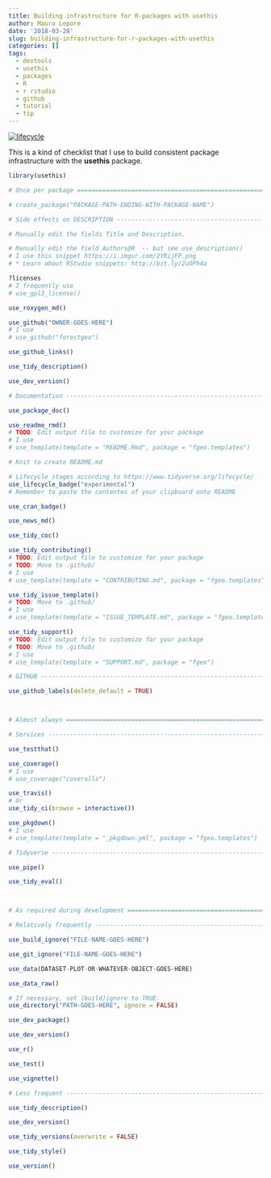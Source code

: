 ```yaml
---
title: Building infrastructure for R-packages with usethis
author: Mauro Lepore
date: '2018-03-28'
slug: building-infrastructure-for-r-packages-with-usethis
categories: []
tags:
  - devtools
  - usethis
  - packages
  - R
  - r rstudio
  - github
  - tutorial
  - tip
---
```


[![lifecycle](https://img.shields.io/badge/lifecycle-works_for_me-ff69b4.svg)](https://blog.codinghorror.com/the-works-on-my-machine-certification-program/)

This is a kind of checklist that I use to build consistent package infrastructure with the __usethis__ package.

```R
library(usethis)
```

```R
# Once per package ========================================================

# create_package("PACKAGE-PATH-ENDING-WITH-PACKAGE-NAME")

# Side effects on DESCRIPTION ---------------------------------------------

# Manually edit the fields Title and Description.

# Manually edit the field Authors@R  -- but see use_description()
# I use this snippet https://i.imgur.com/2YRijFP.png
# * Learn about RStudio snippets: http://bit.ly/2uOPh4a

?licenses
# I frequently use
# use_gpl3_license()

use_roxygen_md()

use_github("OWNER-GOES-HERE")
# I use
# use_github("forestgeo")

use_github_links()

use_tidy_description()

use_dev_version()

# Documentation -----------------------------------------------------------

use_package_doc()

use_readme_rmd()
# TODO: Edit output file to customize for your package
# I use
# use_template(template = "README.Rmd", package = "fgeo.templates")

# Knit to create README.md

# Lifecycle stages according to https://www.tidyverse.org/lifecycle/
use_lifecycle_badge("experimental")
# Remember to paste the contentes of your clipboard onto README

use_cran_badge()

use_news_md()

use_tidy_coc()

use_tidy_contributing()
# TODO: Edit output file to customize for your package
# TODO: Move to .github/
# I use
# use_template(template = "CONTRIBUTING.md", package = "fgeo.templates")

use_tidy_issue_template()
# TODO: Move to .github/
# I use
# use_template(template = "ISSUE_TEMPLATE.md", package = "fgeo.templates")

use_tidy_support()
# TODO: Edit output file to customize for your package
# TODO: Move to .github/
# I use
# use_template(template = "SUPPORT.md", package = "fgeo")

# GITHUB ------------------------------------------------------------------

use_github_labels(delete_default = TRUE)



# Almost always ===========================================================

# Services ----------------------------------------------------------------

use_testthat()

use_coverage()
# I use
# use_coverage("coveralls")

use_travis()
# Or
use_tidy_ci(browse = interactive())

use_pkgdown()
# I use
# use_template(template = "_pkgdown.yml", package = "fgeo.templates")

# Tidyverse ---------------------------------------------------------------

use_pipe()

use_tidy_eval()



# As required during development ==========================================

# Relatively frequently ---------------------------------------------------

use_build_ignore("FILE-NAME-GOES-HERE")

use_git_ignore("FILE-NAME-GOES-HERE")

use_data(DATASET-PLOT-OR-WHATEVER-OBJECT-GOES-HERE)

use_data_raw()

# If necessary, set (build)ignore to TRUE.
use_directory("PATH-GOES-HERE", ignore = FALSE)

use_dev_package()

use_dev_version()

use_r()

use_test()

use_vignette()

# Less frequent -----------------------------------------------------------

use_tidy_description()

use_dev_version()

use_tidy_versions(overwrite = FALSE)

use_tidy_style()

use_version()

```
